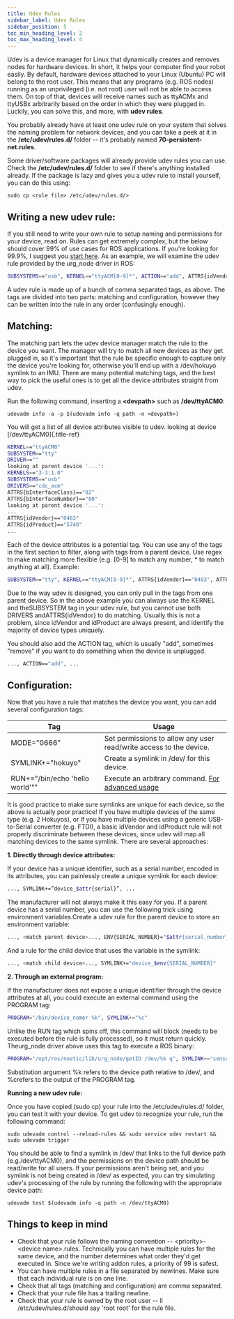 ---
title: Udev Rules
sidebar_label: Udev Rules
sidebar_position: 5
toc_min_heading_level: 2
toc_max_heading_level: 4
---

Udev is a device manager for Linux that dynamically creates and removes
nodes for hardware devices. In short, it helps your computer find your
robot easily. By default, hardware devices attached to your Linux
(Ubuntu) PC will belong to the root user. This means that any programs
(e.g. ROS nodes) running as an unprivileged (i.e. not root) user will
not be able to access them. On top of that, devices will receive names
such as ttyACMx and ttyUSBx arbitrarily based on the order in which they
were plugged in. Luckily, you can solve this, and more, with **udev
rules**.

You probably already have at least one udev rule on your system that
solves the naming problem for network devices, and you can take a peek
at it in the **/etc/udev/rules.d/** folder -- it's probably named
**70-persistent-net.rules**.

Some driver/software packages will already provide udev rules you can
use. Check the **/etc/udev/rules.d/** folder to see if there's anything
installed already. If the package is lazy and gives you a udev rule to
install yourself, you can do this using:

```
sudo cp <rule file> /etc/udev/rules.d/>
```

## Writing a new udev rule:

If you still need to write your own rule to setup naming and permissions
for your device, read on. Rules can get extremely complex, but the below
should cover 99% of use cases for ROS applications. If you're looking
for 99.9%, I suggest you [start
here](http://www.reactivated.net/writing_udev_rules.html). As an
example, we will examine the udev rule provided by the urg_node driver
in ROS:

``` bash
SUBSYSTEMS=="usb", KERNEL=="ttyACM[0-9]*", ACTION=="add", ATTRS{idVendor}=="15d1", ATTRS{idProduct}=="0000", MODE="666", PROGRAM="/opt/ros/noetic/lib/urg_node/getID /dev/%k q", SYMLINK+="sensors/hokuyo_%c", GROUP="dialout"
```

A udev rule is made up of a bunch of comma separated tags, as above. The
tags are divided into two parts: matching and configuration, however
they can be written into the rule in any order (confusingly enough).

## Matching:

The matching part lets the udev device manager match the rule to the
device you want. The manager will try to match all new devices as they
get plugged in, so it's important that the rule be specific enough to
capture only the device you're looking for, otherwise you'll end up with
a /dev/hokuyo symlink to an IMU. There are many potential matching tags,
and the best way to pick the useful ones is to get all the device
attributes straight from udev.

Run the following command, inserting a **<devpath\>** such as
**/dev/ttyACM0**:

```
udevadm info -a -p $(udevadm info -q path -n <devpath>)
```

You will get a list of all device attributes visible to udev. looking at
device [/dev/ttyACM0]{.title-ref}

``` bash
KERNEL=="ttyACM0"
SUBSYSTEM=="tty"
DRIVER==""
looking at parent device '...':
KERNELS=="3-3:1.0"
SUBSYSTEMS=="usb"
DRIVERS=="cdc_acm"
ATTRS{bInterfaceClass}=="02"
ATTRS{bInterfaceNumber}=="00"
looking at parent device '...':
...
ATTRS{idVendor}=="0483"
ATTRS{idProduct}=="5740"
...
```

Each of the device attributes is a potential tag. You can use any of the
tags in the first section to filter, along with tags from a parent
device. Use regex to make matching more flexible (e.g. \[0-9\] to match
any number, \* to match anything at all). Example:

``` bash
SUBSYSTEM=="tty", KERNEL=="ttyACM[0-9]*", ATTRS{idVendor}=="0483", ATTRS{idProduct}=="5740", ...
```

Due to the way udev is designed, you can only pull in the tags from one
parent device. So in the above example you can always use the KERNEL and
theSUBSYSTEM tag in your udev rule, but you cannot use both DRIVERS
andATTRS{idVendor} to do matching. Usually this is not a problem, since
idVendor and idProduct are always present, and identify the majority of
device types uniquely.

You should also add the ACTION tag, which is usually "add", sometimes
"remove" if you want to do something when the device is unplugged.

``` bash
..., ACTION=="add", ...
```

## Configuration:

Now that you have a rule that matches the device you want, you can add
several configuration tags:

| Tag                               | Usage |
|-----------------------------------|---------------------------------------------------------------------------------------------------------------------|
| MODE="0666"                       | Set permissions to allow any user read/write access to the device. |
| SYMLINK+="hokuyo"                 | Create a symlink in /dev/ for this device. |
| RUN+="/bin/echo 'hello world'""   | Execute an arbitrary command. [For advanced usage](http://www.reactivated.net/writing_udev_rules.html#external-run) |

It is good practice to make sure symlinks are unique for each device, so
the above is actually poor practice! If you have multiple devices of the
same type (e.g. 2 Hokuyos), or if you have multiple devices using a
generic USB-to-Serial converter (e.g. FTDI), a basic idVendor and
idProduct rule will not properly discriminate between these devices,
since udev will map all matching devices to the same symlink. There are
several approaches:

**1. Directly through device attributes:**

If your device has a unique identifier, such as a serial number, encoded
in its attributes, you can painlessly create a unique symlink for each
device:

``` bash
..., SYMLINK+=”device_$attr{serial}”, ...
```

The manufacturer will not always make it this easy for you. If a parent
device has a serial number, you can use the following trick using
environment variables.Create a udev rule for the parent device to store
an environment variable:

``` bash
..., <match parent device>..., ENV{SERIAL_NUMBER}="$attr{serial_number}"
```

And a rule for the child device that uses the variable in the symlink:

``` bash
..., <match child device>..., SYMLINK+="device_$env{SERIAL_NUMBER}"
```

**2. Through an external program:**

If the manufacturer does not expose a unique identifier through the
device attributes at all, you could execute an external command using
the PROGRAM tag:

``` bash
PROGRAM="/bin/device_namer %k", SYMLINK+="%c"
```

Unlike the RUN tag which spins off, this command will block (needs to be
executed before the rule is fully processed), so it must return quickly.
Theurg_node driver above uses this tag to execute a ROS binary:

``` bash
PROGRAM="/opt/ros/noetic/lib/urg_node/getID /dev/%k q", SYMLINK+="sensors/hokuyo_%c"
```

Substitution argument %k refers to the device path relative to /dev/,
and %crefers to the output of the PROGRAM tag.

**Running a new udev rule:**

Once you have copied (sudo cp) your rule into the /etc/udev/rules.d/
folder, you can test it with your device. To get udev to recognize your
rule, run the following command:

```
sudo udevadm control --reload-rules && sudo service udev restart && sudo udevadm trigger
```

You should be able to find a symlink in /dev/ that links to the full
device path (e.g./dev/ttyACM0), and the permissions on the device path
should be read/write for all users. If your permissions aren't being
set, and you symlink is not being created in /dev/ as expected, you can
try simulating udev's processing of the rule by running the following
with the appropriate device path:

```
udevadm test $(udevadm info -q path -n /dev/ttyACM0)
```

## Things to keep in mind

-   Check that your rule follows the naming convention --
    <priority\>-<device name\>.rules. Technically you can have
    multiple rules for the same device, and the number determines what
    order they'd get executed in. Since we're writing addon rules, a
    priority of 99 is safest.
-   You can have multiple rules in a file separated by newlines. Make
    sure that each individual rule is on one line.
-   Check that all tags (matching and configuration) are comma
    separated.
-   Check that your rule file has a trailing newline.
-   Check that your rule is owned by the root user -- ll
    /etc/udev/rules.d/should say 'root root' for the rule file.
